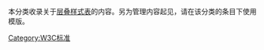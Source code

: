 本分类收录关于[[层叠样式表|层叠样式表]]的内容。另为管理内容起见，请在该分类的条目下使用 {{tl|CSS}} 模版。
{{Commonscat|Cascading Style Sheets}}

[[Category:W3C标准|Category:W3C标准]]